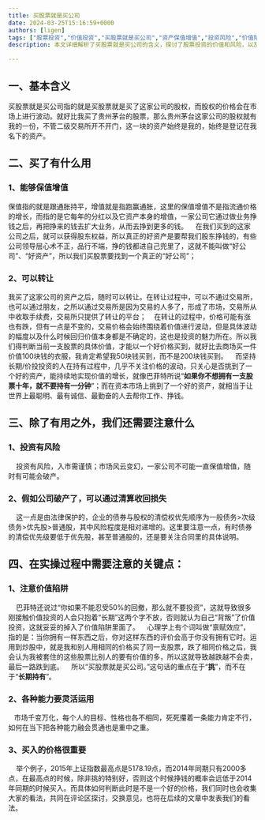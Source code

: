 ```yaml
---
title: 买股票就是买公司
date: 2024-03-25T15:16:59+0000
authors: [ligen]
tags: ["股票投资","价值投资","买股票就是买公司","资产保值增值","投资风险","价值陷阱"]
description: 本文详细解析了买股票就是买公司的含义，探讨了股票投资的价值和风险，以及如何避免价值陷阱。我们强调了选择好公司和买入价格的重要性，并讨论了投资风险和公司破产时的处理方式。最后，我们提醒投资者在股票投资过程中灵活运用各种能力，以实现资产的保值增值。

---
```


## 一、基本含义

买股票就是买公司指的就是买股票就是买了这家公司的股权，而股权的价格会在市场上进行波动。就好比我买了贵州茅台的股票，那么贵州茅台这家公司的股权就有我的一份，不管二级交易所开不开门，这一块的资产始终是我的，始终是登记在我名下的资产。

## 二、买了有什么用

### 1、能够保值增值

保值指的就是跟通胀持平，增值就是指跑赢通胀，这里的保值增值不是指流通价格的增长，而指的是它每年的分红以及它资产本身的增值，一家公司它通过做业务挣钱之后，再把挣来的钱去扩大业务，从而去挣到更多的钱。    在我们买到的这家公司之后，就可以获得股东权益，所以真正的好资产是要帮我们股东挣钱的，有些公司领导层心术不正，品行不端，挣的钱都进自己兜里了，这就不能叫做“好公司”、“好资产”，所以我们买股票要找到一个真正的“好公司”；

### 2、可以转让

我买了这家公司的资产之后，随时可以转让。在转让过程中，可以不通过交易所，也可以通过朋友，之所以通过交易所是因为交易的人多了，形成了市场，交易所从中收取手续费，交易所只提供了转让的平台；    在转让的过程中，价格可能有涨也有跌，但有一点是不变的，交易价格会始终围绕着价值进行波动，但是具体波动的幅度以及什么时候回归价值本身都是不确定的，这也是投资的魅力所在。所以我们得判断当前一支股票的具体价值，才能以一个好价格买到，就好比去商场买一件价值100块钱的衣服，我肯定希望我50块钱买到，而不是200块钱买到。    而坚持长期/价投投资的人在持有过程中，几乎不关注价格的波动，只关心是否挑到了一个好的资产，能持续地实现价值的增长，就像巴菲特所说“**如果你不想拥有一支股票十年，就不要持有一分钟**”；而在资本市场上挑到了一个好的资产，就相当于让世界上最聪明、最有诚信、最勤奋的人去帮你工作、挣钱。

## 三、除了有用之外，我们还需要注意什么

### 1、投资有风险

    投资有风险，入市需谨慎；市场风云变幻，一家公司不可能一直保值增值，随时有可能会破产。

### 2、假如公司破产了，可以通过清算收回损失[](javascript:;)

    这一点是由法律保护的，企业的债券与股权的清偿权优先顺序为一般债务>次级债务>优先股>普通股，其中风险程度是相对递增的。这里要注意一点，有时债券的清偿优先级要低于优先股，甚至普通股的，还是要关注合同里的具体说明。

## 四、在实操过程中需要注意的关键点：[](javascript:;)

### 1、注意价值陷阱[](javascript:;)

    巴菲特还说过“你如果不能忍受50%的回撤，那么就不要投资”，这就导致很多刚接触价值投资的人会只抱着“长期”这两个字不放，否则就认为自己“背叛”了价值投资，这就妥妥的掉入了价值陷阱里面了。    心理学上有个词叫做“禀赋效应”，指的是：当你拥有一样东西之后，你对这样东西的评价会高于你没有拥有它时。运用到炒股中，就是我和别人用相同的价格买了同一支股票，跌了相同价格之后，我会认为我被套住的这些股票比别人的要有价值的多，所以这就导致越跌越不会卖，最后一路跌到底。    所以“买股票就是买公司。”这句话的重点在于“**挑**”，而不在于“**长期持有**”。

### 2、各种能力要灵活运用[](javascript:;)

   市场千变万化，每个人的目标、性格也各不相同，死死攥着一条能力肯定不行，如何在当下把各种能力融会贯通也是重中之重。

### 3、买入的价格很重要[](javascript:;)

    举个例子，2015年上证指数最高点是5178.19点，而2014年同期只有2000多点，在最高点的时候，除非挑的特别好，否则这个时候挣钱的概率会远低于2014年同期的时候买入。而具体如何判断此时是不是一个好的价格，我们同时也会收集大家的看法，共同在评论区探讨，交换意见，也将在后续的文章中发表我们的看法。